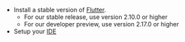 - Install a stable version of [Flutter](https://flutter.dev/docs/get-started/install).
    - For our stable release, use version 2.10.0 or higher
    - For our developer preview, use version 2.17.0 or higher
- Setup your [IDE](https://flutter.dev/docs/get-started/editor?tab=androidstudio)
